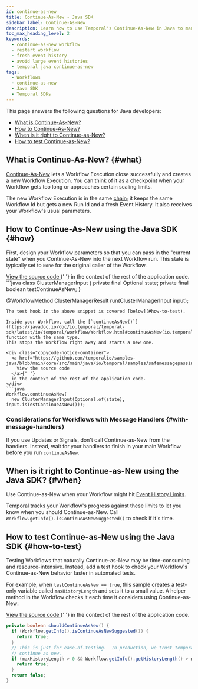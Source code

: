 ```yaml
---
id: continue-as-new
title: Continue-As-New - Java SDK
sidebar_label: Continue-As-New
description: Learn how to use Temporal's Continue-As-New in Java to manage large Event Histories by atomically creating new Workflow Executions with the same Workflow Id and fresh parameters.
toc_max_heading_level: 2
keywords:
  - continue-as-new workflow
  - restart workflow
  - fresh event history
  - avoid large event histories
  - temporal java continue-as-new
tags:
  - Workflows
  - continue-as-new
  - Java SDK
  - Temporal SDKs
---
```


This page answers the following questions for Java developers:

- [What is Continue-As-New?](#what)
- [How to Continue-As-New?](#how)
- [When is it right to Continue-as-New?](#when)
- [How to test Continue-as-New?](#how-to-test)

## What is Continue-As-New? {#what}

[Continue-As-New](/workflow-execution/continue-as-new) lets a Workflow Execution close successfully and creates a new Workflow Execution.
You can think of it as a checkpoint when your Workflow gets too long or approaches certain scaling limits.

The new Workflow Execution is in the same [chain](/workflow-execution#workflow-execution-chain); it keeps the same Workflow Id but gets a new Run Id and a fresh Event History.
It also receives your Workflow's usual parameters.

## How to Continue-As-New using the Java SDK {#how}

First, design your Workflow parameters so that you can pass in the "current state" when you Continue-As-New into the next Workflow run.
This state is typically set to `None` for the original caller of the Workflow.

<div class="copycode-notice-container">
  <a href="https://github.com/temporalio/samples-java/blob/main/core/src/main/java/io/temporal/samples/safemessagepassing/ClusterManagerWorkflow.java">
    View the source code
  </a>{' '}
  in the context of the rest of the application code.
</div>
```java
class ClusterManagerInput {
  private final Optional<ClusterManagerState> state;
  private final boolean testContinueAsNew;
}

@WorkflowMethod
ClusterManagerResult run(ClusterManagerInput input);

````
The test hook in the above snippet is covered [below](#how-to-test).

Inside your Workflow, call the [`continueAsNew()`](https://javadoc.io/doc/io.temporal/temporal-sdk/latest/io/temporal/workflow/Workflow.html#continueAsNew(io.temporal.workflow.ContinueAsNewOptions,java.lang.Object...)) function with the same type.
This stops the Workflow right away and starts a new one.

<div class="copycode-notice-container">
  <a href="https://github.com/temporalio/samples-java/blob/main/core/src/main/java/io/temporal/samples/safemessagepassing/ClusterManagerWorkflowImpl.java">
    View the source code
  </a>{' '}
  in the context of the rest of the application code.
</div>
```java
Workflow.continueAsNew(
  new ClusterManagerInput(Optional.of(state), input.isTestContinueAsNew()));
````

### Considerations for Workflows with Message Handlers {#with-message-handlers}

If you use Updates or Signals, don't call Continue-as-New from the handlers.
Instead, wait for your handlers to finish in your main Workflow before you run `continueAsNew`.

## When is it right to Continue-as-New using the Java SDK? {#when}

Use Continue-as-New when your Workflow might hit [Event History Limits](/workflow-execution/event#event-history).

Temporal tracks your Workflow's progress against these limits to let you know when you should Continue-as-New.
Call `Workflow.getInfo().isContinueAsNewSuggested()` to check if it's time.

## How to test Continue-as-New using the Java SDK {#how-to-test}

Testing Workflows that naturally Continue-as-New may be time-consuming and resource-intensive.
Instead, add a test hook to check your Workflow's Continue-as-New behavior faster in automated tests.

For example, when `testContinueAsNew == true`, this sample creates a test-only variable called `maxHistoryLength` and sets it to a small value.
A helper method in the Workflow checks it each time it considers using Continue-as-New:

<div class="copycode-notice-container">
  <a href="https://github.com/temporalio/samples-java/blob/main/core/src/main/java/io/temporal/samples/safemessagepassing/ClusterManagerWorkflowImpl.java">
    View the source code
  </a>{' '}
  in the context of the rest of the application code.
</div>

```java
private boolean shouldContinueAsNew() {
  if (Workflow.getInfo().isContinueAsNewSuggested()) {
    return true;
  }
  // This is just for ease-of-testing.  In production, we trust temporal to tell us when to
  // continue as new.
  if (maxHistoryLength > 0 && Workflow.getInfo().getHistoryLength() > maxHistoryLength) {
    return true;
  }
  return false;
}
```
